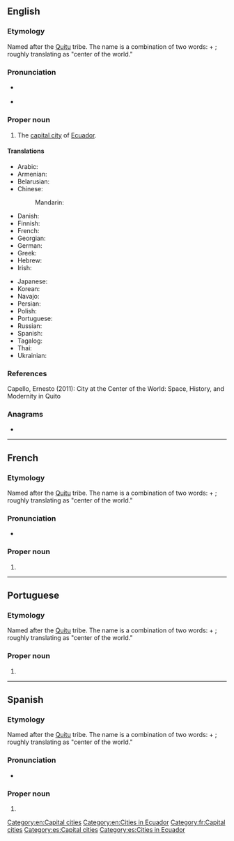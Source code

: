 {{also|quito|quitó}}
==English==
{{wikipedia}}
===Etymology===
Named after the [[w:Quitu culture|Quitu]] tribe. The name is a combination of two {{der|en|cof|-}} words: {{m|cof|quitso||center}} + {{m|cof|to||the world}}; roughly translating as "center of the world."
===Pronunciation===
* {{a|US}} {{IPA|en|/ˈkitoʊ/}}
* {{rhymes|en|iːtəʊ}}

===Proper noun===
{{en-proper noun}}

# The [[capital city]] of [[Ecuador]].

====Translations====
{{trans-top|capital of Ecuador}}
* Arabic: {{t|ar|كِيتُو|m}}
* Armenian: {{t+|hy|Կիտո|sc=Armn}}
* Belarusian: {{t|be|Кі́та|m}}
* Chinese:
*: Mandarin: {{t+|cmn|基多|tr=Jīduō|sc=Hani}}
* Danish: {{t|da|Quito}}
* Finnish: {{t+|fi|Quito}}
* French: {{t+|fr|Quito|m}}
* Georgian: {{t|ka|კიტო|sc=Geor}}
* German: {{t+|de|Quito|n}}
* Greek: {{t|el|Κίτο|n}}
* Hebrew: {{t|he|קִיטוֹ|tr=kito}}
* Irish: {{t|ga|Caíteo|m}}
{{trans-mid}}
* Japanese: {{t+|ja|キト|tr=Kito}}
* Korean: {{t|ko|^키토}}
* Navajo: {{t|nv|Kíítʼo}}
* Persian: {{t|fa|کیتو|tr=kito}}
* Polish: {{t+|pl|Quito|n}}
* Portuguese: {{t+|pt|Quito|f}}
* Russian: {{t+|ru|Ки́то|m}} {{qualifier|indeclinable}}
* Spanish: {{t+|es|Quito|m}}
* Tagalog: {{t|tl|Kito}}
* Thai: {{t|th|กีโต}}
* Ukrainian: {{t|uk|Кі́то|n}}
{{trans-bottom}}

===References===
Capello, Ernesto (2011): City at the Center of the World: Space, History, and Modernity in Quito

===Anagrams===
* {{anagrams|en|a=ioqtu|quoit|toqui}}

[[Category:en:Capital cities]]
[[Category:en:Cities in Ecuador]]

----

==French==

===Etymology===
Named after the [[w:Quitu culture|Quitu]] tribe. The name is a combination of two {{der|fr|cof|-}} words: {{m|cof|quitso||center}} + {{m|cof|to||the world}}; roughly translating as "center of the world."
===Pronunciation===
* {{fr-IPA}}

===Proper noun===
{{fr-proper noun}}

# {{l|en|Quito}}

[[Category:fr:Capital cities]]

----

==Portuguese==

===Etymology===
Named after the [[w:Quitu culture|Quitu]] tribe. The name is a combination of two {{der|pt|cof|-}} words: {{m|cof|quitso||center}} + {{m|cof|to||the world}}; roughly translating as "center of the world."
===Proper noun===
{{pt-proper noun|f}}

# {{place|pt|capital city|c/Ecuador|t1=Quito}}

----

==Spanish==

===Etymology===
Named after the [[w:Quitu culture|Quitu]] tribe. The name is a combination of two {{der|es|cof|-}} words: {{m|cof|quitso||center}} + {{m|cof|to||the world}}; roughly translating as "center of the world."
===Pronunciation===
* {{es-IPA}}

===Proper noun===
{{es-proper noun|m}}

# {{l|en|Quito}}

[[Category:es:Capital cities]]
[[Category:es:Cities in Ecuador]]